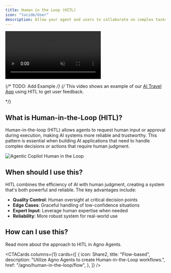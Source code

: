 ```yaml
---
title: Human in the Loop (HITL)
icon: "lucide/User"
description: Allow your agent and users to collaborate on complex tasks.
---
```



<video
  src="/images/coagents/human-in-the-loop-example.mp4"
  className="rounded-lg shadow-xl"
  loop
  playsInline
  controls
  autoPlay
  muted
/>

{/* TODO: Add Example */}
{/* <Callout>
This video shows an example of our [AI Travel App](/coagents/tutorials/ai-travel-app) using HITL to get user feedback.

</Callout> */}

## What is Human-in-the-Loop (HITL)?

Human-in-the-loop (HITL) allows agents to request human input or approval during execution, making AI systems more reliable and trustworthy. This pattern is essential when building AI applications that need to handle complex decisions or actions that require human judgment.

<Frame className="my-0">
  <img
    src="/images/coagents/coagents-hitl-infographic.png"
    alt="Agentic Copilot Human in the Loop"
    className="mt-4 mb-0 shadow-md"
  />
</Frame>

## When should I use this?

HITL combines the efficiency of AI with human judgment, creating a system that's both powerful and reliable. The key advantages include:

- **Quality Control**: Human oversight at critical decision points
- **Edge Cases**: Graceful handling of low-confidence situations
- **Expert Input**: Leverage human expertise when needed
- **Reliability**: More robust system for real-world use

## How can I use this?

Read more about the approach to HITL in Agno Agents.

<CTACards
  columns={1}
  cards={[
    {
      icon: Share2,
      title: "Flow-based",
      description:
        "Utilize Agno Agents to create Human-in-the-Loop workflows.",
      href: "/agno/human-in-the-loop/flow",
    },
  ]}
/> 